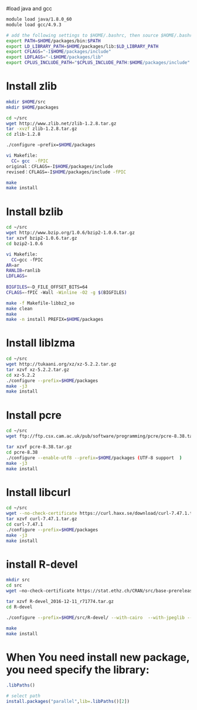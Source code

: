 #load java and gcc

```bash
module load java/1.8.0_60
module load gcc/4.9.3

# add the following settings to $HOME/.bashrc, then source $HOME/.bashrc
export PATH=$HOME/packages/bin:$PATH
export LD_LIBRARY_PATH=$HOME/packages/lib:$LD_LIBRARY_PATH
export CFLAGS="-I$HOME/packages/include"
export LDFLAGS="-L$HOME/packages/lib"
export CPLUS_INCLUDE_PATH="$CPLUS_INCLUDE_PATH:$HOME/packages/include"
```

# Install zlib

```bash

mkdir $HOME/src
mkdir $HOME/packages

cd ~/src
wget http://www.zlib.net/zlib-1.2.8.tar.gz
tar -xvzf zlib-1.2.8.tar.gz
cd zlib-1.2.8

./configure –prefix=$HOME/packages

vi Makefile:
  CC= gcc  -fPIC
original：CFLAGS=-I$HOME/packages/include 
revised：CFLAGS=-I$HOME/packages/include -fPIC

make
make install
```


# Install bzlib
```bash
cd ~/src
wget http://www.bzip.org/1.0.6/bzip2-1.0.6.tar.gz
tar xzvf bzip2-1.0.6.tar.gz
cd bzip2-1.0.6

vi Makefile:
  CC=gcc -fPIC  
AR=ar
RANLIB=ranlib
LDFLAGS=
  
BIGFILES=-D_FILE_OFFSET_BITS=64
CFLAGS=-fPIC -Wall -Winline -O2 -g $(BIGFILES)  

make -f Makefile-libbz2_so
make clean
make
make -n install PREFIX=$HOME/packages
```

# Install  liblzma
```bash
cd ~/src
wget http://tukaani.org/xz/xz-5.2.2.tar.gz
tar xzvf xz-5.2.2.tar.gz
cd xz-5.2.2
./configure --prefix=$HOME/packages
make -j3
make install
```

# Install pcre
```bash
cd ~/src
wget ftp://ftp.csx.cam.ac.uk/pub/software/programming/pcre/pcre-8.38.tar.gz

tar xzvf pcre-8.38.tar.gz
cd pcre-8.38
./configure --enable-utf8 --prefix=$HOME/packages (UTF-8 support  )
make -j3
make install
```
# Install libcurl
```bash
cd ~/src
wget --no-check-certificate https://curl.haxx.se/download/curl-7.47.1.tar.gz
tar xzvf curl-7.47.1.tar.gz
cd curl-7.47.1
./configure --prefix=$HOME/packages
make -j3
make install
```

# install R-devel
```bash
mkdir src
cd src
wget –no-check-certificate https://stat.ethz.ch/CRAN/src/base-prerelease/R-devel_2016-12-11_r71774.tar.gz

tar xzvf R-devel_2016-12-11_r71774.tar.gz
cd R-devel

./configure --prefix=$HOME/src/R-devel/ --with-cairo  --with-jpeglib --with-readline --with-tcltk  --with-blas --enable-BLAS-shlib --with-lapack --enable-R-profiling '--enable-R-shlib' '--enable-memory-profiling'

make
make install
```


# When You need install new package, you need specify the library:

```r
.libPaths()

# select path
install.packages("parallel",lib=.libPaths()[2])
```
